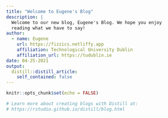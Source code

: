 ```yaml
---
title: "Welcome to Eugene's Blog"
description: |
  Welcome to our new blog, Eugene's Blog. We hope you enjoy 
  reading what we have to say!
author:
  - name: Eugene 
    url: https://fizzics.netliffy.app
    affiliation: Technological University Dublin
    affiliation_url: https://tudublin.ie
date: 04-25-2021
output:
  distill::distill_article:
    self_contained: false
---
```


```r
knitr::opts_chunk$set(echo = FALSE)

# Learn more about creating blogs with Distill at:
# https://rstudio.github.io/distill/blog.html

```



